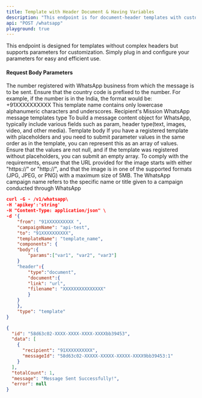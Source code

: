 ```yaml
---
title: Template with Header Document & Having Variables
description: "This endpoint is for document-header templates with customizable parameters, simple integration, versatile customization."
api: "POST /whatsapp"
playground: true
---
```


This endpoint is designed for templates without complex headers but supports parameters for customization. Simply plug in and configure your parameters for easy and efficient use.

#### Request Body Parameters

<ParamField path="from" type="string" required>
  The number registered with WhatsApp business from which the message is to be
  sent. Ensure that the country code is prefixed to the number. For example, if
  the number is in the India, the format would be: +91XXXXXXXXXX
</ParamField>

<ParamField path="templateName" type="string" required>
  This template name contains only lowercase alphanumeric characters and
  underscores.
</ParamField>

<ParamField path="to" type="string" required>
  Recipient's Mission
</ParamField>

<ParamField path="type" type="string" required>
  WhatsApp message templates type
</ParamField>

<ParamField path="components" type="object" required>
  To build a message content object for WhatsApp, typically include various
  fields such as param, header type(text, images, video, and other media).
</ParamField>

<ParamField path="body" type="object" required>
  Template body
</ParamField>

<ParamField path="params" type="string" required>
  If you have a registered template with placeholders and you need to submit
  parameter values in the same order as in the template, you can represent this
  as an array of values. Ensure that the values are not null, and if the
  template was registered without placeholders, you can submit an empty array.
</ParamField>

<ParamField path="Type(header type video)" type="string" required>
  To comply with the requirements, ensure that the URL provided for the image
  starts with either "https://" or "http://", and that the image is in one of
  the supported formats (JPG, JPEG, or PNG) with a maximum size of 5MB.
</ParamField>

<ParamField path="campaignName" type="string">
  The WhatsApp campaign name refers to the specific name or title given to a
  campaign conducted through WhatsApp
</ParamField>

<CodeGroup>

```json SampleRequest.json
curl -G - /v1/whatsapp\
-H 'apikey':'string'
-H "Content-Type: application/json" \
-d '{
    "from": "91XXXXXXXXXX ",
    "campaignName": "api-test",
    "to": "91XXXXXXXXXX",
    "templateName": "template_name",
    "components": {
    "body":{
        "params":["var1", "var2", "var3"]
    }
    "header":{
        "type":"document",
        "document":{
        "link": "url",
        "filename": "XXXXXXXXXXXXXXX"
        }
    }
    },
    "type": "template"
}
```

```json SampleResponse.json
{
  "id": "58d63c02-XXXX-XXXX-XXXX-XXXXbb39453",
  "data": [
    {
      "recipient": "91XXXXXXXXXX",
      "messageId": "58d63c02-XXXXX-XXXXX-XXXXX-XXXX9bb39453:1"
    }
  ],
  "totalCount": 1,
  "message": "Message Sent Successfully!",
  "error": null
}
```

</CodeGroup>
